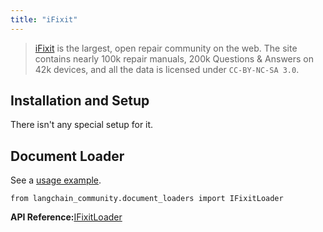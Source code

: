 ```yaml
---
title: "iFixit"
---
```


> [iFixit](https://www.ifixit.com) is the largest, open repair community on the web. The site contains nearly 100k repair manuals, 200k Questions & Answers on 42k devices, and all the data is licensed under `CC-BY-NC-SA 3.0`.

## Installation and Setup

There isn't any special setup for it.

## Document Loader

See a [usage example](/src/oss/integrations/document_loaders/ifixit).

```
from langchain_community.document_loaders import IFixitLoader
```

**API Reference:**[IFixitLoader](https://python.langchain.com/api_reference/community/document_loaders/langchain_community.document_loaders.ifixit.IFixitLoader.html)
